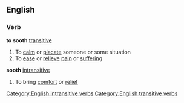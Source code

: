 ==English==
===Verb===
'''to sooth''' [[transitive]]
#To [[calm]] or [[placate]] someone or some situation
#To [[ease]] or [[relieve]] [[pain]] or [[suffering]]
'''sooth''' [[intransitive]]
#To bring [[comfort]] or [[relief]]
[[Category:English intransitive verbs]]
[[Category:English transitive verbs]]